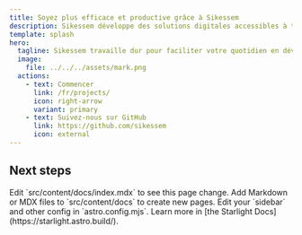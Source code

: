 ```yaml
---
title: Soyez plus efficace et productive grâce à Sikessem
description: Sikessem développe des solutions digitales accessibles à tous.
template: splash
hero:
  tagline: Sikessem travaille dur pour faciliter votre quotidien en développant des solutions digitales prêtes à l'emploi.
  image:
    file: ../../../assets/mark.png
  actions:
    - text: Commencer
      link: /fr/projects/
      icon: right-arrow
      variant: primary
    - text: Suivez-nous sur GitHub
      link: https://github.com/sikessem
      icon: external
---
```



## Next steps

<CardGrid stagger>
	<Card title="Update content" icon="pencil">
		Edit `src/content/docs/index.mdx` to see this page change.
	</Card>
	<Card title="Add new content" icon="add-document">
		Add Markdown or MDX files to `src/content/docs` to create new pages.
	</Card>
	<Card title="Configure your site" icon="setting">
		Edit your `sidebar` and other config in `astro.config.mjs`.
	</Card>
	<Card title="Read the docs" icon="open-book">
		Learn more in [the Starlight Docs](https://starlight.astro.build/).
	</Card>
</CardGrid>
